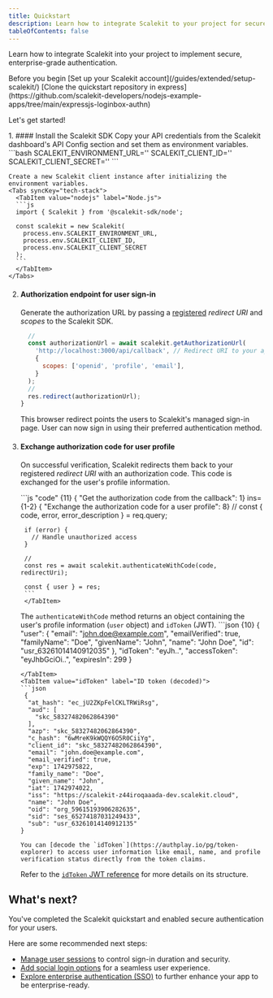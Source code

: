 ```yaml
---
title: Quickstart
description: Learn how to integrate Scalekit to your project for secure authentication and user management.
tableOfContents: false
---
```



Learn how to integrate Scalekit into your project to implement secure, enterprise-grade authentication.

<div>
   Before you begin
  <CheckItem iconName="forward-slash">
     [Set up your Scalekit account](/guides/extended/setup-scalekit/)
  </CheckItem>
  <CheckItem iconName="github">
     [Clone the quickstart repository in express](https://github.com/scalekit-developers/nodejs-example-apps/tree/main/expressjs-loginbox-authn)
  </CheckItem>
</div>

Let's get started!

<Steps>
 1. #### Install the Scalekit SDK
     <InstallSDK />
    Copy your API credentials from the Scalekit dashboard's API Config section and set them as environment variables.
    ```bash
    SCALEKIT_ENVIRONMENT_URL='<YOUR_ENVIRONMENT_URL>'
    SCALEKIT_CLIENT_ID='<ENVIRONMENT_CLIENT_ID>'
    SCALEKIT_CLIENT_SECRET='<ENVIRONMENT_CLIENT_SECRET>'
    ```

    Create a new Scalekit client instance after initializing the environment variables.
    <Tabs syncKey="tech-stack">
      <TabItem value="nodejs" label="Node.js">
      ```js
      import { Scalekit } from '@scalekit-sdk/node';

      const scalekit = new Scalekit(
        process.env.SCALEKIT_ENVIRONMENT_URL,
        process.env.SCALEKIT_CLIENT_ID,
        process.env.SCALEKIT_CLIENT_SECRET
      );
      ```
      </TabItem>
    </Tabs>
  2. #### Authorization endpoint for user sign-in
       Generate the authorization URL by passing a  [registered](/guides/product/auth-redirect-uri/) _redirect URI_ and _scopes_ to the Scalekit SDK.
        <Tabs>
        <TabItem value="node" label="Node.js">
        ```js title="Example in Express.js" ins={9} { "Browser redirects the user to the authorization endpoint": 8} { "Generate the authorization URL": 1} wrap
          //
          const authorizationUrl = await scalekit.getAuthorizationUrl(
            'http://localhost:3000/api/callback', // Redirect URI to your app
            {
              scopes: ['openid', 'profile', 'email'],
            }
          );
          //
          res.redirect(authorizationUrl);
        }
        ```
        </TabItem>
      </Tabs>

     This browser redirect points the users to Scalekit's managed sign-in page. User can now sign in using their preferred authentication method.

3. #### Exchange authorization code for user profile
     On successful verification, Scalekit redirects them back to your registered _redirect URI_ with an authorization code. This code is exchanged for the user's profile information.

      <Tabs syncKey="tech-stack">
        <TabItem value="node" label="Node.js">
        ```js  "code" {11}  { "Get the authorization code from the callback": 1} ins={1-2} { "Exchange the authorization code for a user profile": 8}
        //
        const { code, error, error_description } = req.query;

        if (error) {
          // Handle unauthorized access
        }

        //
        const res = await scalekit.authenticateWithCode(code, redirectUri);

        const { user } = res;
        ```
        </TabItem>
      </Tabs>

      The `authenticateWithCode` method returns an object containing the user's profile information (`user` object) and `idToken` (JWT).
      <Tabs>
        <TabItem value="user" label="User object">
        ```json {10}
      {
        "user": {
          "email": "john.doe@example.com",
          "emailVerified": true,
          "familyName": "Doe",
          "givenName": "John",
          "name": "John Doe",
          "id": "usr_63261014140912035"
        },
        "idToken": "eyJh..",
        "accessToken": "eyJhbGciOi..",
        "expiresIn": 299
      }
      ```
      </TabItem>
      <TabItem value="idToken" label="ID token (decoded)">
      ```json
       {
        "at_hash": "ec_jU2ZKpFelCKLTRWiRsg",
        "aud": [
          "skc_58327482062864390"
        ],
        "azp": "skc_58327482062864390",
        "c_hash": "6wMreK9kWQQY6O5R0CiiYg",
        "client_id": "skc_58327482062864390",
        "email": "john.doe@example.com",
        "email_verified": true,
        "exp": 1742975822,
        "family_name": "Doe",
        "given_name": "John",
        "iat": 1742974022,
        "iss": "https://scalekit-z44iroqaaada-dev.scalekit.cloud",
        "name": "John Doe",
        "oid": "org_59615193906282635",
        "sid": "ses_65274187031249433",
        "sub": "usr_63261014140912135"
      }
      ```
      </TabItem>
      </Tabs>

       You can [decode the `idToken`](https://authplay.io/pg/token-explorer) to access user information like email, name, and profile verification status directly from the token claims.

      Refer to the [`idToken` JWT reference](/reference/concepts/auth-endpoints) for more details on its structure.

</Steps>

## What's next?

You've completed the Scalekit quickstart and enabled secure authentication for your users.

Here are some recommended next steps:
- [Manage user sessions](/manual/getting-started/manage-user-sessions) to control sign-in duration and security.
- [Add social login options](/manual/social-logins-quickstart/) for a seamless user experience.
- [Explore enterprise authentication (SSO)](/manual/sso-quickstart/) to further enhance your app to be enterprise-ready.
